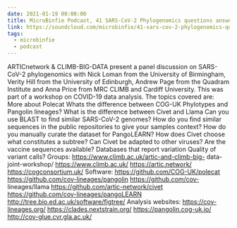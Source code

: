 ```yaml
---
date: 2021-01-19 00:00:00
title: MicroBinfie Podcast, 41 SARS-CoV-2 Phylogenomics questions answered
link: https://soundcloud.com/microbinfie/41-sars-cov-2-phylogenomics-questions-answered
tags:
  - microbinfie
  - podcast
---
```

ARTICnetwork & CLIMB-BIG-DATA present a panel discussion on SARS-CoV-2
phylogenomics with Nick Loman from the University of Birmingham,
Verity Hill from the University of Edinburgh, Andrew Page from the
Quadram Institute and Anna Price from MRC CLIMB and Cardiff
University. This was part of a workshop on COVID-19 data analysis.
The topics covered are: More about Polecat  Whats the difference
between COG-UK Phylotypes and Pangolin lineages? What is the
difference between Civet and Llama Can you use BLAST to find similar
SARS-CoV-2 genomes? How do you find similar sequences in the public
repositories to give your samples context? How do you manually curate
the dataset for PangoLEARN? How does Civet choose what constitutes a
subtree? Can Civet be adapted to other viruses? Are the vaccine
sequences available? Databases that report variation Quality of
variant calls?  Groups: https://www.climb.ac.uk/artic-and-climb-big-
data-joint-workshop/ https://www.climb.ac.uk/ https://artic.network/
https://cogconsortium.uk/  Software: https://github.com/COG-UK/polecat
https://github.com/cov-lineages/pangolin https://github.com/cov-
lineages/llama https://github.com/artic-network/civet
https://github.com/cov-lineages/pangoLEARN
http://tree.bio.ed.ac.uk/software/figtree/  Analysis websites:
https://cov-lineages.org/ https://clades.nextstrain.org/
https://pangolin.cog-uk.io/ http://cov-glue.cvr.gla.ac.uk/

